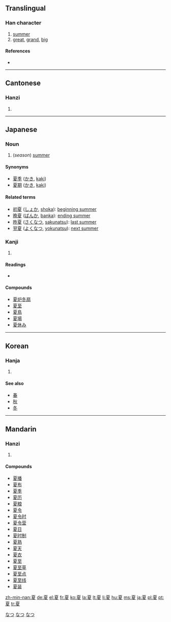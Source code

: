 {{zh-hanzi|{{zh-lookup|夏}}}}
==Translingual==

===Han character===
{{Han char|rn=35|rad=夊|as=07|sn=10|four=1024<sub>7</sub>|canj=一山竹水 (MUHE)}}

# [[summer]]
# [[great]], [[grand]], [[big]]

====References====
* {{Han ref|kx=0245.120|dkj=05720|dj=0485.290|hdz=20869.100|uh=590F|ud=22799|bh=AE4C|bd=44620}}

----

==Cantonese==

===Hanzi===
{{yue-hanzi|jyut=|y=ha6}}

# {{defn|Cantonese}}

----

==Japanese==

===Noun===
{{ja-noun|k|hira=なつ|rom=natsu}}

# (''season'') [[summer]]

====Synonyms====
* [[夏季]] ([[かき]], [[kaki]])
* [[夏期]] ([[かき]], [[kaki]])
====Related terms====
* [[初夏]] ([[しょか]], [[shoka]]): [[beginning summer]]
* [[晩夏]] ([[ばんか]], [[banka]]): [[ending summer]]
* [[昨夏]] ([[さくなつ]], [[sakunatsu]]): [[last summer]]
* [[翌夏]] ([[よくなつ]], [[yokunatsu]]): [[next summer]]

===Kanji===
{{ja-kanji|grade=2|rs=夊07}}

# {{defn|Japanese}}

====Readings====
* {{ja-readings|on=[[か]] (ka), [[げ]] (ge)|kun=[[なつ]] (natsu)}}

====Compounds====
* [[夏炉冬扇]]
* [[夏至]]
* [[夏鳥]]
* [[夏場]]
* [[夏休み]]

[[Category:1000 Japanese basic words|なつ]]
[[Category:ja:Seasons|なつ]]
[[Category:ja:Calendar terms|なつ]]

----

==Korean==

===Hanja===
{{ko-hanja|hangeul=[[하]]|rv=ha|mr=ha}}

# {{defn|Korean}}

====See also====
* [[春]]
* [[秋]]
* [[冬]]

----

==Mandarin==

===Hanzi===
{{cmn-hanzi|pin=[[xià]] ([[xia4]])|wg=hsia<sup>4</sup>}}

# {{defn|Mandarin}}

====Compounds====
* [[夏播]]
* [[夏布]]
* [[夏季]]
* [[夏历]]
* [[夏粮]]
* [[夏令]]
* [[夏令时]]
* [[夏令营]]
* [[夏日]]
* [[夏时制]]
* [[夏熟]]
* [[夏天]]
* [[夏衣]]
* [[夏至]]
* [[夏至草]]
* [[夏至点]]
* [[夏至线]]
* [[夏装]]

[[zh-min-nan:夏]]
[[de:夏]]
[[el:夏]]
[[fr:夏]]
[[ko:夏]]
[[la:夏]]
[[lt:夏]]
[[li:夏]]
[[hu:夏]]
[[ms:夏]]
[[ja:夏]]
[[pl:夏]]
[[pt:夏]]
[[tr:夏]]